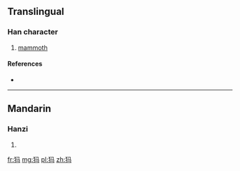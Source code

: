 {{also|獁}}
==Translingual==

===Han character===
{{Han char|rn=94|rad=犬|as=03|sn=6|four=|canj=KHNVM}}

# [[mammoth]]

====References====
* {{Han ref|kx=0706.171|hdz=21333.150|uh=72B8|ud=29368}}

----

==Mandarin==

===Hanzi===
{{cmn-hanzi|tra=獁|pin=[[mà]] ([[ma4]])|wg=ma<sup>4</sup>}}

# {{defn|lang=cmn|sort=犬03}}

[[fr:犸]]
[[mg:犸]]
[[pl:犸]]
[[zh:犸]]